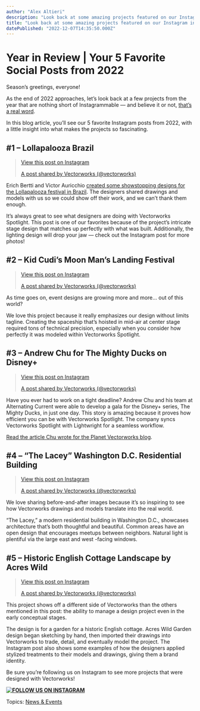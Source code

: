 ```yaml
---
author: "Alex Altieri"
description: "Look back at some amazing projects featured on our Instagram in 2022."
title: "Look back at some amazing projects featured on our Instagram in 2022." 
datePublished: "2022-12-07T14:35:50.000Z"
---
```

# Year in Review | Your 5 Favorite Social Posts from 2022

Season’s greetings, everyone!

As the end of 2022 approaches, let’s look back at a few projects from the year that are nothing short of Instagrammable — and believe it or not, [that’s a real word](https://www.merriam-webster.com/words-at-play/new-words-in-the-dictionary-september-2018).

In this blog article, you’ll see our 5 favorite Instagram posts from 2022, with a little insight into what makes the projects so fascinating.

## #1 – Lollapalooza Brazil

> [  View this post on Instagram ](https://www.instagram.com/p/CgmhIcNueQN/?utm%5Fsource=ig%5Fembed&utm%5Fcampaign=loading) 
> 
> [A post shared by Vectorworks (@vectorworks)](https://www.instagram.com/p/CgmhIcNueQN/?utm%5Fsource=ig%5Fembed&utm%5Fcampaign=loading)

Erich Bertti and Victor Auricchio [created some showstopping designs for the Lollapalooza festival in Brazil](../../../net/vectorworks/blog/lollapalooza-brazil-lighting-design.html). The designers shared drawings and models with us so we could show off their work, and we can’t thank them enough.

It’s always great to see what designers are doing with Vectorworks Spotlight. This post is one of our favorites because of the project’s intricate stage design that matches up perfectly with what was built. Additionally, the lighting design will drop your jaw — check out the Instagram post for more photos!

## **#2 – Kid Cudi’s Moon Man’s Landing Festival**

> [  View this post on Instagram ](https://www.instagram.com/p/Cjk9OB-O12a/?utm%5Fsource=ig%5Fembed&utm%5Fcampaign=loading) 
> 
> [A post shared by Vectorworks (@vectorworks)](https://www.instagram.com/p/Cjk9OB-O12a/?utm%5Fsource=ig%5Fembed&utm%5Fcampaign=loading)

As time goes on, event designs are growing more and more… out of this world?

We love this project because it really emphasizes our design without limits tagline. Creating the spaceship that’s hoisted in mid-air at center stage required tons of technical precision, especially when you consider how perfectly it was modeled within Vectorworks Spotlight.

## **#3 – Andrew Chu for The Mighty Ducks on Disney+**

> [  View this post on Instagram ](https://www.instagram.com/p/CbsppgYJDLQ/?utm%5Fsource=ig%5Fembed&utm%5Fcampaign=loading) 
> 
> [A post shared by Vectorworks (@vectorworks)](https://www.instagram.com/p/CbsppgYJDLQ/?utm%5Fsource=ig%5Fembed&utm%5Fcampaign=loading)

Have you ever had to work on a tight deadline? Andrew Chu and his team at Alternating Current were able to develop a gala for the Disney+ series, The Mighty Ducks, in just one day. This story is amazing because it proves how efficient you can be with Vectorworks Spotlight. The company syncs Vectorworks Spotlight with Lightwright for a seamless workflow.

[Read the article Chu wrote for the Planet Vectorworks blog](../../../net/vectorworks/blog/guest-blog-andrew-chu-entertainment-professional.html).

## **#4 – “The Lacey” Washington D.C. Residential Building**

> [  View this post on Instagram ](https://www.instagram.com/p/Car8D1yuMRF/?utm%5Fsource=ig%5Fembed&utm%5Fcampaign=loading) 
> 
> [A post shared by Vectorworks (@vectorworks)](https://www.instagram.com/p/Car8D1yuMRF/?utm%5Fsource=ig%5Fembed&utm%5Fcampaign=loading)

We love sharing before-and-after images because it’s so inspiring to see how Vectorworks drawings and models translate into the real world.

“The Lacey,” a modern residential building in Washington D.C., showcases architecture that’s both thoughtful and beautiful. Common areas have an open design that encourages meetups between neighbors. Natural light is plentiful via the large east and west -facing windows.

## **#5 – Historic English Cottage Landscape by Acres Wild**

> [  View this post on Instagram ](https://www.instagram.com/p/ClGzhcMtKqQ/?utm%5Fsource=ig%5Fembed&utm%5Fcampaign=loading) 
> 
> [A post shared by Vectorworks (@vectorworks)](https://www.instagram.com/p/ClGzhcMtKqQ/?utm%5Fsource=ig%5Fembed&utm%5Fcampaign=loading)

This project shows off a different side of Vectorworks than the others mentioned in this post: the ability to manage a design project even in the early conceptual stages. 

The design is for a garden for a historic English cottage. Acres Wild Garden design began sketching by hand, then imported their drawings into Vectorworks to trade, detail, and eventually model the project. The Instagram post also shows some examples of how the designers applied stylized treatments to their models and drawings, giving them a brand identity. 

Be sure you’re following us on Instagram to see more projects that were designed with Vectorworks!

**[![FOLLOW US ON INSTAGRAM](https://no-cache.hubspot.com/cta/default/3018241/56ef5f23-1ad5-469e-9acb-d2bd2e69569d.png)](https://cta-redirect.hubspot.com/cta/redirect/3018241/56ef5f23-1ad5-469e-9acb-d2bd2e69569d)** 

 Topics: [News & Events](https://blog.vectorworks.net/topic/news-events) 

 